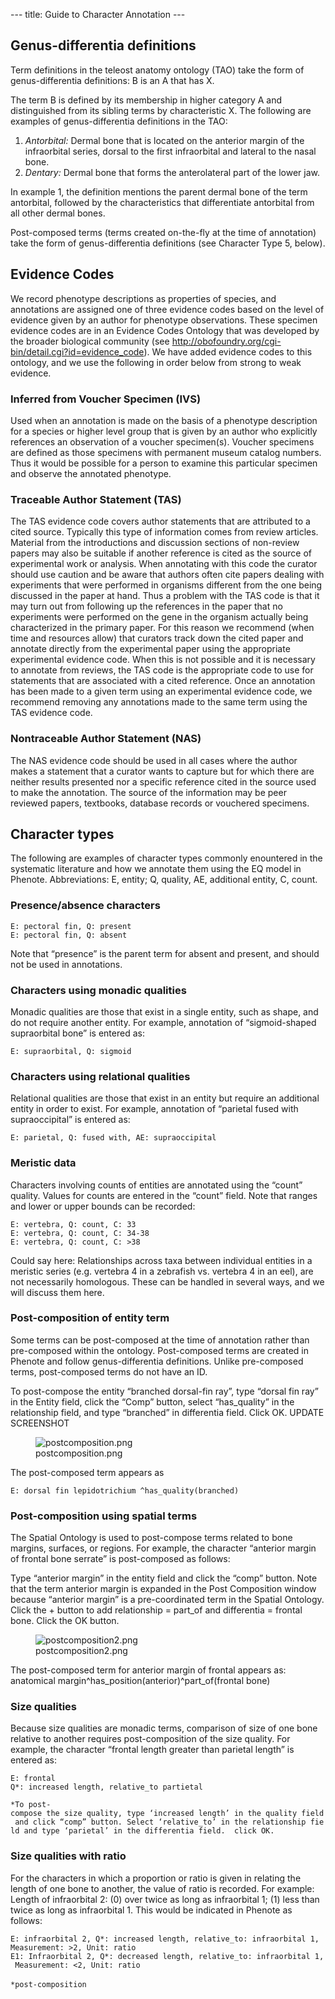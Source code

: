 ---
title: Guide to Character Annotation
---

==Genus-differentia definitions==

Term definitions in the teleost anatomy ontology (TAO) take the form of genus-differentia definitions:  B is an A that has X.

The term B is defined by its membership in higher category A and distinguished from its sibling terms by characteristic X. The following are examples of genus-differentia definitions in the TAO:
#''Antorbital:'' Dermal bone that is located on the anterior margin of the infraorbital series, dorsal to the first infraorbital and lateral to the nasal bone.
#''Dentary:'' Dermal bone that forms the anterolateral part of the lower jaw.

In example 1, the definition mentions the parent dermal bone of the term antorbital, followed by the characteristics that differentiate antorbital from all other dermal bones.

Post-composed terms (terms created on-the-fly at the time of annotation) take the form of genus-differentia definitions (see Character Type 5, below).

==Evidence Codes==

We record phenotype descriptions as properties of species, and annotations are assigned one of three evidence codes based on the level of evidence given by an author for phenotype observations. These specimen evidence codes are in an Evidence Codes Ontology that was developed by the broader biological community (see http://obofoundry.org/cgi-bin/detail.cgi?id=evidence_code). We have added evidence codes to this ontology, and we use the following in order below from strong to weak evidence.

===Inferred from Voucher Specimen (IVS)===
Used when an annotation is made on the basis of a phenotype description for a species or higher level group that is given by an author who explicitly references an observation of a voucher specimen(s). Voucher specimens are defined as those specimens with permanent museum catalog numbers. Thus it would be possible for a person to examine this particular specimen and observe the annotated phenotype.

===Traceable Author Statement (TAS)===
The TAS evidence code covers author statements that are attributed to a cited source. Typically this type of information comes from review articles. Material from the introductions and discussion sections of non-review papers may also be suitable if another reference is cited as the source of experimental work or analysis. When annotating with this code the curator should use caution and be aware that authors often cite papers dealing with experiments that were performed in organisms different from the one being discussed in the paper at hand. Thus a problem with the TAS code is that it may turn out from following up the references in the paper that no experiments were performed on the gene in the organism actually being characterized in the primary paper. For this reason we recommend (when time and resources allow) that curators track down the cited paper and annotate directly from the experimental paper using the appropriate experimental evidence code. When this is not possible and it is necessary to annotate from reviews, the TAS code is the appropriate code to use for statements that are associated with a cited reference. Once an annotation has been made to a given term using an experimental evidence code, we recommend removing any annotations made to the same term using the TAS evidence code.

===Nontraceable Author Statement (NAS)===
The NAS evidence code should be used in all cases where the author makes a statement that a curator wants to capture but for which there are neither results presented nor a specific reference cited in the source used to make the annotation. The source of the information may be peer reviewed papers, textbooks, database records or vouchered specimens.

==Character types==

The following are examples of character types commonly enountered in the systematic literature and how we annotate them using the EQ model in Phenote.  Abbreviations: E, entity; Q, quality, AE, additional entity, C, count.

===Presence/absence characters===
 E: pectoral fin, Q: present
 E: pectoral fin, Q: absent

Note that “presence” is the parent term for absent and present, and should not be used in annotations. 

===Characters using monadic qualities===
Monadic qualities are those that exist in a single entity, such as shape, and do not require another entity.  For example, annotation of “sigmoid-shaped supraorbital bone” is entered as:

 E: supraorbital, Q: sigmoid

===Characters using relational qualities===
Relational qualities are those that exist in an entity but require an additional entity in order to exist.  For example, annotation of “parietal fused with supraoccipital” is entered as:

 E: parietal, Q: fused with, AE: supraoccipital

===Meristic data===
Characters involving counts of entities are annotated using the “count” quality.  Values for counts are entered in the “count” field.  Note that ranges and lower or upper bounds can be recorded:
	
 E: vertebra, Q: count, C: 33 
 E: vertebra, Q: count, C: 34-38
 E: vertebra, Q: count, C: >38 

Could say here: Relationships across taxa between individual entities in a meristic series (e.g. vertebra 4 in a zebrafish vs. vertebra 4 in an eel), are not necessarily homologous.  These can be handled in several ways, and we will discuss them here. 

===Post-composition of entity term===
Some terms can be post-composed at the time of annotation rather than pre-composed within the ontology. Post-composed terms are created in Phenote and follow genus-differentia definitions. Unlike pre-composed terms, post-composed terms do not have an ID. 

To post-compose the entity “branched dorsal-fin ray”, type “dorsal fin ray” in the Entity field, click the “Comp” button, select “has_quality” in the relationship field, and type “branched” in differentia field.  Click OK.
UPDATE SCREENSHOT

[[Image:postcomposition.png]]

The post-composed term appears as 
 E: dorsal fin lepidotrichium ^has_quality(branched)

===Post-composition using spatial terms===
The Spatial Ontology is used to post-compose terms related to bone margins, surfaces, or regions.  For example, the character “anterior margin of frontal bone serrate” is post-composed as follows:

Type “anterior margin” in the entity field and click the “comp” button.  Note that the term anterior margin is expanded in the Post Composition window because “anterior margin” is a pre-coordinated term in the Spatial Ontology.  Click the + button to add relationship = part_of and differentia = frontal bone.  Click the OK button.

[[Image:postcomposition2.png]]
 
The post-composed term for anterior margin of frontal appears as:
anatomical margin^has_position(anterior)^part_of(frontal bone)

===Size qualities===
Because size qualities are monadic terms, comparison of size of one bone relative to another requires post-composition of the size quality.  For example, the character “frontal length greater than parietal length” is entered as:

 E: frontal 
 Q*: increased length, relative_to partietal
 		
 *To post-compose the size quality, type ‘increased length’ in the quality field and click “comp” button. Select ‘relative_to’ in the relationship field and type ‘parietal’ in the differentia field.  click OK.

===Size qualities with ratio===
For the characters in which a proportion or ratio is given in relating the length of one bone to another, the value of ratio is recorded. For example: 
Length of infraorbital 2: (0) over twice as long as infraorbital 1; (1) less than twice as long as infraorbital 1. This would be indicated in Phenote as follows:

 E: infraorbital 2, Q*: increased length, relative_to: infraorbital 1, Measurement: >2, Unit: ratio
 E1: Infraorbital 2, Q*: decreased length, relative_to: infraorbital 1, Measurement: <2, Unit: ratio
 
 *post-composition